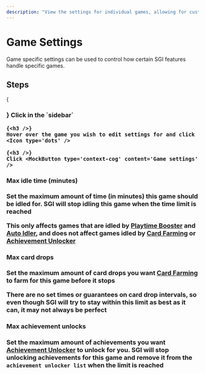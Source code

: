 ```yaml
---
description: "View the settings for individual games, allowing for customized configurations for each title."
---
```




# Game Settings

Game specific settings can be used to control how certain SGI features handle specific games.

## Steps

<Steps>
    {<h3 />}
    Click <Icon type='game' /> in the `sidebar`

    {<h3 />}
    Hover over the game you wish to edit settings for and click <Icon type='dots' />

    {<h3 />}
    Click <MockButton type='context-cog' content='Game settings' />
</Steps>

#### Max idle time (minutes)

Set the maximum amount of time (in minutes) this game should be idled for. SGI will stop idling this game when the time limit is reached

This only affects games that are idled by [Playtime Booster](/docs/features/playtime-booster) and [Auto Idler](/docs/features/auto-idler), and does not affect games idled by [Card Farming](/docs/features/card-farming) or [Achievement Unlocker](/docs/features/achievement-unlocker)

#### Max card drops

Set the maximum amount of card drops you want [Card Farming](/docs/features/card-farming) to farm for this game before it stops

There are no set times or guarantees on card drop intervals, so even though SGI will try to stay within this limit as best as it can, it may not always be perfect

#### Max achievement unlocks

Set the maximum amount of achievements you want [Achievement Unlocker](/docs/features/achievement-unlocker) to unlock for you. SGI will stop unlocking achievements for this game and remove it from the `achievement unlocker list` when the limit is reached